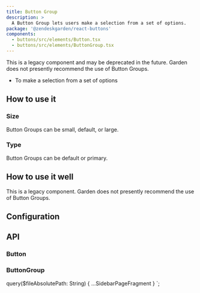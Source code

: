 ```yaml
---
title: Button Group
description: >
  A Button Group lets users make a selection from a set of options.
package: '@zendeskgarden/react-buttons'
components:
  - buttons/src/elements/Button.tsx
  - buttons/src/elements/ButtonGroup.tsx
---
```


This is a legacy component and may be deprecated in the future. Garden does not presently
recommend the use of Button Groups.

<Usage>
  <Use>
    <ul>
      <li>To make a selection from a set of options</li>
    </ul>
  </Use>
</Usage>

## How to use it

### Size

Button Groups can be small, default, or large.


<CodeExample code={ButtonGroupSizeCode}>
  <ButtonGroupSize />
</CodeExample>

### Type

Button Groups can be default or primary.


<CodeExample code={ButtonGroupTypeCode}>
  <ButtonGroupType />
</CodeExample>

## How to use it well

This is a legacy component. Garden does not presently recommend the use of Button Groups.

## Configuration

<Configuration reactPackage={props.data.mdx.package} components={props.data.mdx.components} />

## API

### Button

<PropSheet components={props.data.mdx.components} componentName="button" />

### ButtonGroup

<PropSheet components={props.data.mdx.components} componentName="buttonGroup" />


  query($fileAbsolutePath: String) {
    ...SidebarPageFragment
  }
`;
